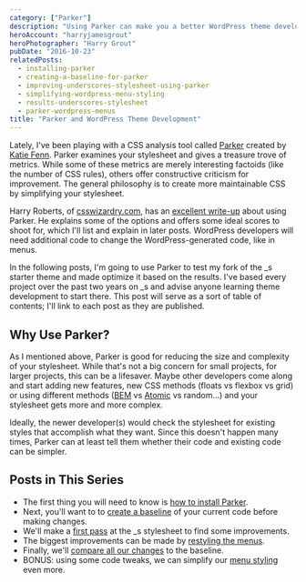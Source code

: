 ```yaml
---
category: ["Parker"]
description: "Using Parker can make you a better WordPress theme developer. Check out the posts in this series to find out how."
heroAccount: "harryjamesgrout"
heroPhotographer: "Harry Grout"
pubDate: "2016-10-23"
relatedPosts:
  - installing-parker
  - creating-a-baseline-for-parker
  - improving-underscores-stylesheet-using-parker
  - simplifying-wordpress-menu-styling
  - results-underscores-stylesheet
  - parker-wordpress-menus
title: "Parker and WordPress Theme Development"
---
```


Lately, I've been playing with a CSS analysis tool called [Parker](https://github.com/katiefenn/parker) created by [Katie Fenn](https://twitter.com/katie_fenn). Parker examines your stylesheet and gives a treasure trove of metrics. While some of these metrics are merely interesting factoids (like the number of CSS rules), others offer constructive criticism for improvement. The general philosophy is to create more maintainable CSS by simplifying your stylesheet.

Harry Roberts, of [csswizardry.com](https://csswizardry.com), has an [excellent write-up](https://csswizardry.com/2016/06/improving-your-css-with-parker/) about using Parker. He explains some of the options and offers some ideal scores to shoot for, which I'll list and explain in later posts. WordPress developers will need additional code to change the WordPress-generated code, like in menus.

In the following posts, I'm going to use Parker to test my fork of the \_s starter theme and made optimize it based on the results. I've based every project over the past two years on \_s and advise anyone learning theme development to start there. This post will serve as a sort of table of contents; I'll link to each post as they are published.

## Why Use Parker?

As I mentioned above, Parker is good for reducing the size and complexity of your stylesheet. While that's not a big concern for small projects, for larger projects, this can be a lifesaver. Maybe other developers come along and start adding new features, new CSS methods (floats vs flexbox vs grid) or using different methods ([BEM](https://getbem.com/) vs [Atomic](https://atomicdesign.bradfrost.com/) vs random...) and your stylesheet gets more and more complex.

Ideally, the newer developer(s) would check the stylesheet for existing styles that accomplish what they want. Since this doesn't happen many times, Parker can at least tell them whether their code and existing code can be simpler.

## Posts in This Series

- The first thing you will need to know is [how to install Parker](/post/improving-underscores-stylesheet-using-parker/).
- Next, you'll want to to [create a baseline](/post/creating-a-baseline-for-parker/) of your current code before making changes.
- We'll make a [first pass](/post/improving-underscores-stylesheet-using-parker/) at the \_s stylesheet to find some improvements.
- The biggest improvements can be made by [restyling the menus](/post/simplifying-wordpress-menu-styling/).
- Finally, we'll [compare all our changes](/post/results-underscores-stylesheet/) to the baseline.
- BONUS: using some code tweaks, we can simplify our [menu styling](/post/parker-wordpress-menus/) even more.
